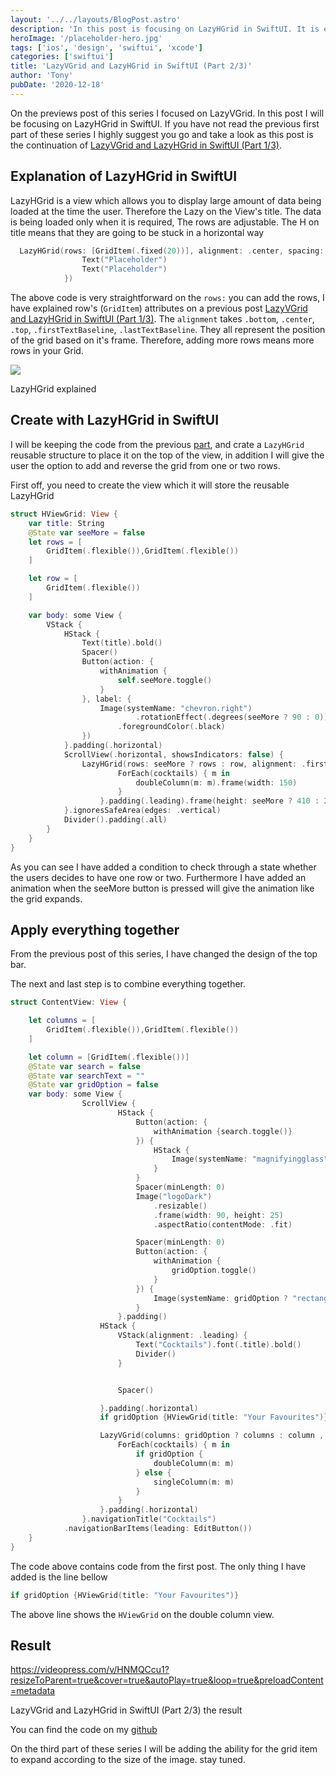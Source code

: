 ```yaml
---
layout: '../../layouts/BlogPost.astro'
description: 'In this post is focusing on LazyHGrid in SwiftUI. It is explained how to use LazyHGrid creating a stunning designed cocktail app'
heroImage: '/placeholder-hero.jpg'
tags: ['ios', 'design', 'swiftui', 'xcode']
categories: ['swiftui']
title: 'LazyVGrid and LazyHGrid in SwiftUI (Part 2/3)'
author: 'Tony'
pubDate: '2020-12-18'
---
```


On the previews post of this series I focused on LazyVGrid. In this post I will be focusing on LazyHGrid in SwiftUI. If you have not read the previous first part of these series I highly suggest you go and take a look as this post is the continuation of [LazyVGrid and LazyHGrid in SwiftUI (Part 1/3)](https://thehappyprogrammer.com/lazyvgrid-and-lazyhgrid-in-swiftui-part-1/).

## Explanation of LazyHGrid in SwiftUI

LazyHGrid is a view which allows you to display large amount of data being loaded at the time the user. Therefore the Lazy on the View's title. The data is being loaded only when it is required, The rows are adjustable. The H on title means that they are going to be stuck in a horizontal way

```swift
  LazyHGrid(rows: [GridItem(.fixed(20))], alignment: .center, spacing: nil, pinnedViews: [], content: {
                Text("Placeholder")
                Text("Placeholder")
            })
```

The above code is very straightforward on the `rows:` you can add the rows, I have explained row's (`GridItem`) attributes on a previous post [LazyVGrid and LazyHGrid in SwiftUI (Part 1/3)](https://thehappyprogrammer.com/lazyvgrid-and-lazyhgrid-in-swiftui-part-1/). The `alignment` takes `.bottom`, `.center`, `.top`, `.firstTextBaseline`, `.lastTextBaseline`. They all represent the position of the grid based on it's frame. Therefore, adding more rows means more rows in your Grid.

![](/images/lazyhgrid.png)

LazyHGrid explained

## Create with LazyHGrid in SwiftUI

I will be keeping the code from the previous [part](https://thehappyprogrammer.com/lazyvgrid-and-lazyhgrid-in-swiftui-part-1/), and crate a `LazyHGrid` reusable structure to place it on the top of the view, in addition I will give the user the option to add and reverse the grid from one or two rows.

First off, you need to create the view which it will store the reusable LazyHGrid

```swift
struct HViewGrid: View {
    var title: String
    @State var seeMore = false
    let rows = [
        GridItem(.flexible()),GridItem(.flexible())
    ]

    let row = [
        GridItem(.flexible())
    ]

    var body: some View {
        VStack {
            HStack {
                Text(title).bold()
                Spacer()
                Button(action: {
                    withAnimation {
                        self.seeMore.toggle()
                    }
                }, label: {
                    Image(systemName: "chevron.right")
                            .rotationEffect(.degrees(seeMore ? 90 : 0))
                        .foregroundColor(.black)
                })
            }.padding(.horizontal)
            ScrollView(.horizontal, showsIndicators: false) {
                LazyHGrid(rows: seeMore ? rows : row, alignment: .firstTextBaseline) {
                        ForEach(cocktails) { m in
                            doubleColumn(m: m).frame(width: 150)
                        }
                    }.padding(.leading).frame(height: seeMore ? 410 : 200)
            }.ignoresSafeArea(edges: .vertical)
            Divider().padding(.all)
        }
    }
}
```

As you can see I have added a condition to check through a state whether the users decides to have one row or two. Furthermore I have added an animation when the seeMore button is pressed will give the animation like the grid expands.

## Apply everything together

From the previous post of this series, I have changed the design of the top bar.

The next and last step is to combine everything together.

```swift
struct ContentView: View {

    let columns = [
        GridItem(.flexible()),GridItem(.flexible())
    ]

    let column = [GridItem(.flexible())]
    @State var search = false
    @State var searchText = ""
    @State var gridOption = false
    var body: some View {
                ScrollView {
                        HStack {
                            Button(action: {
                                withAnimation {search.toggle()}
                            }) {
                                HStack {
                                    Image(systemName: "magnifyingglass").foregroundColor(.black).font(.title2)
                                }
                            }
                            Spacer(minLength: 0)
                            Image("logoDark")
                                .resizable()
                                .frame(width: 90, height: 25)
                                .aspectRatio(contentMode: .fit)

                            Spacer(minLength: 0)
                            Button(action: {
                                withAnimation {
                                    gridOption.toggle()
                                }
                            }) {
                                Image(systemName: gridOption ? "rectangle.grid.1x2.fill" : "square.grid.2x2.fill").foregroundColor(.black).font(.title2)
                            }
                        }.padding()
                    HStack {
                        VStack(alignment: .leading) {
                            Text("Cocktails").font(.title).bold()
                            Divider()
                        }


                        Spacer()

                    }.padding(.horizontal)
                    if gridOption {HViewGrid(title: "Your Favourites")}

                    LazyVGrid(columns: gridOption ? columns : column , alignment: .center) {
                        ForEach(cocktails) { m in
                            if gridOption {
                                doubleColumn(m: m)
                            } else {
                                singleColumn(m: m)
                            }
                        }
                    }.padding(.horizontal)
                }.navigationTitle("Cocktails")
            .navigationBarItems(leading: EditButton())
    }
}
```

The code above contains code from the first post. The only thing I have added is the line bellow

```swift
if gridOption {HViewGrid(title: "Your Favourites")}
```

The above line shows the `HViewGrid` on the double column view.

## Result

https://videopress.com/v/HNMQCcu1?resizeToParent=true&cover=true&autoPlay=true&loop=true&preloadContent=metadata

LazyVGrid and LazyHGrid in SwiftUI (Part 2/3) the result

You can find the code on my [github](https://github.com/MyNameIsBond/LazyStackSwiftUI)

On the third part of these series I will be adding the ability for the grid item to expand according to the size of the image. stay tuned.
